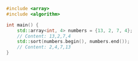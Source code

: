 ```cpp
#include <array>
#include <algorithm>

int main() {
	std::array<int, 4> numbers = {13, 2, 7, 4};
	// Content: 13,2,7,4
	std::sort(numbers.begin(), numbers.end());
	// Content: 2,4,7,13
}
```